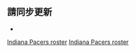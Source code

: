 <noinclude>{{noteTA|G1=NBA}}</noinclude>{{NBA roster header|team=印第安纳步行者}} 

{{player2 | num = 88 | redlink = 戈加·畢塔吉 | englink = Goga Bitadze | pos = F/C | ft = 7 | in = 0 | lbs = 250 | from = {{link-sr|貝爾格萊德梅加籃球俱樂部|КК Мега баскет|貝爾格萊德梅加}} | DOB = 1999–07–20 }}
{{player2 | num = 12 | redlink = 歐謝·布里塞特 | englink = Oshae Brissett | pos = G/F | ft = 6 | in = 7 | lbs = 210 | school = Syracuse | DOB = 1998–06–20 }}
{{player2 | num = 7 | first = 麥爾坎 | last = 波格登 | pos = G | ft = 6 | in = 5 | lbs = 229 | school = Virginia | DOB = 1992–12–11 }}
{{player2 | num = 3 | first = 克里斯 | last = 杜阿爾特 | pos = G/F | ft = 6 | in = 5 | lbs = 190 | school = Oregon | DOB = 1997–06–13 }}
{{player2 | num = 0 | first = 泰瑞澤 | last = 哈里伯頓 | pos = G | ft = 6 | in = 5 | lbs = 185 | school = Iowa State | DOB = 2000–02–29 }}
{{player2 | num = 24 | first = 巴迪 | last = 希尔德 | pos = G | ft = 6 | in = 4 | lbs = 220 | school = Oklahoma | DOB = 1992–12–17 }}
{{player2 | num = 23 | first = 以賽亞 | last = 傑克森 | pos = F/C | ft = 6 | in = 10 | lbs = 205 | school = Kentucky | DOB = 2002–01–10 }}
{{player2 | num = 9 | first = T·J | last = 麥康奈爾 | pos = G | ft = 6 | in = 1 | lbs = 190 | school = Arizona | DOB = 1992–03–25 | inj = yes }}
{{player2 | num = 99 | first = 里奇 | last = 魯比奧 | pos = G | ft = 6 | in = 2 | lbs = 190 | from = [[巴塞罗那足球俱乐部篮球队|巴塞隆納]] | DOB = 1990–10–21 | inj = yes }}
{{player2 | num = 25 | redlink = 傑倫·史密斯 | englink = Jalen Smith | pos = F | ft = 6 | in = 10 | lbs = 215 | school = Maryland | DOB = 2000–03–16 }}
{{player2 | num = 6 | first = 兰斯 | last = 史蒂芬森 | pos = G/F | ft = 6 | in = 5 | lbs = 210 | school = Cincinnati | DOB = 1990–09–05 }}
{{player2 | num = 28 | first = 凯弗 | last = 赛克斯 | pos = G | ft = 5 | in = 11 | lbs = 167 | school = Green Bay | DOB = 1993–12–30 }}
{{player2 | num = 32 | redlink = 泰瑞·泰勒 | englink = Terry Taylor (basketball) | pos = F | ft = 6 | in = 5 | lbs = 230 | school = Austin Peay | DOB = 1999–09–23 | note = TW }}
{{player2 | num = 33 | first = 邁爾斯 | last = 透納 | pos = F/C | ft = 6 | in = 11 | lbs = 250 | school = Texas | DOB = 1996–03–24 | inj = yes }}
{{player2 | num = 1 | first = T.J | last = 華倫 | pos = F | ft = 6 | in = 8 | lbs = 220 | school = North Carolina State | DOB = 1993–09–05 | inj = yes }}
{{player2 | num = 4 | redlink = 小杜恩·華盛頓 | englink = Duane Washington Jr. | pos = G | ft = 6 | in = 3 | lbs = 197 | school = Ohio State | DOB = 2000–03–24 | note = TW }}
{{NBA roster footer
| head_coach =
* [[瑞克·卡萊爾]]
| asst_coach =
* {{link-en|珍妮·布塞克|Jenny Boucek}}
* {{link-en|羅納德·諾列德|Ronald Nored}}
* [[詹内罗·帕戈]]
* {{link-en|洛伊德·皮爾斯|Lloyd Pierce}}
| roster_url = http://www.nba.com/pacers/roster/
| transaction_url = http://hoopshype.com/general_managers/larry_bird.htm
| accessdate = 2022−02−08
}}<noinclude>

== 請同步更新 ==
*{{tl|印第安纳步行者现时球员名单}}

[[Category:NBA球員名單導航模板|Indiana Pacers roster]]
[[Category:印第安納溜馬|Indiana Pacers roster]]
</noinclude>